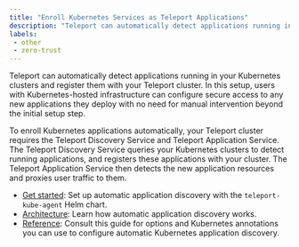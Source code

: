 ```yaml
---
title: "Enroll Kubernetes Services as Teleport Applications"
description: "Teleport can automatically detect applications running in your Kubernetes clusters and register them with Teleport for secure access."
labels:
 - other
 - zero-trust
---
```


Teleport can automatically detect applications running in your Kubernetes
clusters and register them with your Teleport cluster. In this setup, users with
Kubernetes-hosted infrastructure can configure secure access to any new
applications they deploy with no need for manual intervention beyond the initial
setup step.

To enroll Kubernetes applications automatically, your Teleport cluster requires
the Teleport Discovery Service and Teleport Application Service. The Teleport
Discovery Service queries your Kubernetes clusters to detect running
applications, and registers these applications with your cluster. The Teleport
Application Service then detects the new application resources and proxies user
traffic to them.

- [Get started](./get-started.mdx): Set up automatic
  application discovery with the `teleport-kube-agent` Helm chart.
- [Architecture](../../../reference/architecture/kubernetes-applications-architecture.mdx): Learn how
  automatic application discovery works.
- [Reference](../../../reference/agent-services/auto-discovery-reference/kubernetes-application-discovery.mdx): Consult this guide
  for options and Kubernetes annotations you can use to configure automatic
  Kubernetes application discovery.
